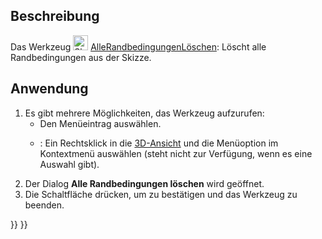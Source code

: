 <languages/>

{{Docnav/de
|[[Sketcher_DeleteAllGeometry/de|AlleGeometrienLöschen]]
|[[Sketcher_BSplineConvertToNURBS/de|BSplineUmwandelnInNURBS]]
|[[Sketcher_Workbench/de|Sketcher]]
|IconL=Sketcher_DeleteAllGeometry.svg
|IconR=Sketcher_BSplineConvertToNURBS.svg
|IconC=Workbench_Sketcher.svg
}}

{{GuiCommand/de
|Name=Sketcher DeleteAllConstraints
|Name/de=Sketcher AlleRandbedingungenLöschen
|MenuLocation=Skizze → Sketcher-Werkzeuge → Alle Randbedingungen löschen
|Workbenches=[[Sketcher_Workbench/de|Sketcher]]
|Version=0.18
|SeeAlso=[[Sketcher_DeleteAllGeometry/de|Sketcher AlleGeometrienLöschen]]
}}

<span id="Description"></span>
==Beschreibung==

Das Werkzeug [[Image:Sketcher_DeleteAllConstraints.svg|24px]]  [[Sketcher_DeleteAllConstraints/de|AlleRandbedingungenLöschen]]: Löscht alle Randbedingungen aus der Skizze.

<span id="Usage"></span>
==Anwendung==

# Es gibt mehrere Möglichkeiten, das Werkzeug aufzurufen:
#* Den Menüeintrag {{MenuCommand|Skizze → Sketcher-Werkzeuge → [[Image:Sketcher_DeleteAllConstraints.svg|16px]] Alle Randbedingungen löschen}} auswählen.
#* {{Version/de|1.0}}: Ein Rechtsklick in die [[3D_view/de|3D-Ansicht]] und die Menüoption {{MenuCommand|[[Image:Sketcher_DeleteAllConstraints.svg|16px]] Alle Randbedingungen löschen}} im Kontextmenü auswählen (steht nicht zur Verfügung, wenn es eine Auswahl gibt).
# Der Dialog '''Alle Randbedingungen löschen''' wird geöffnet.
# Die Schaltfläche {{Button|Ja}} drücken, um zu bestätigen und das Werkzeug zu beenden.


{{Docnav/de
|[[Sketcher_DeleteAllGeometry/de|AlleGeometrienLöschen]]
|[[Sketcher_BSplineConvertToNURBS/de|BSplineUmwandelnInNURBS]]
|[[Sketcher_Workbench/de|Sketcher]]
|IconL=Sketcher_DeleteAllGeometry.svg
|IconR=Sketcher_BSplineConvertToNURBS.svg
|IconC=Workbench_Sketcher.svg
}}

{{Sketcher_Tools_navi{{#translation:}}}}
{{Userdocnavi{{#translation:}}}}